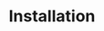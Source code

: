---
title: Installation
description: "This guide will help you learn how to install and use the TimedWings plugin."
---